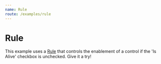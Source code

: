 ```yaml
---
name: Rule
route: /examples/rule
---
```



# Rule

This example uses a [Rule](/docs/uischema/rules) that controls the enablement of a control if the 'Is Alive' checkbox is unchecked.
Give it a try!

<Rule />
